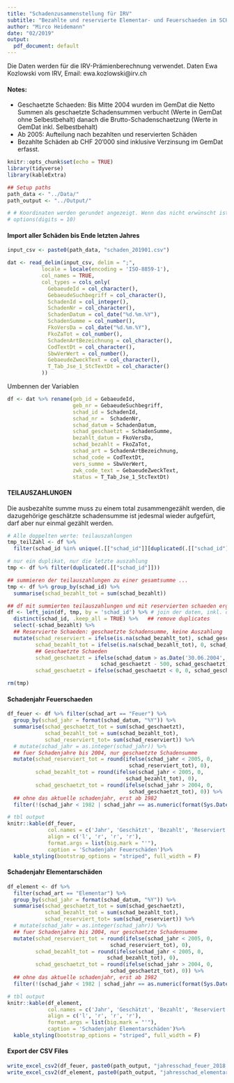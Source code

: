 ```yaml
---
title: "Schadenzusammenstellung für IRV"
subtitle: "Bezahlte und reservierte Elementar- und Feuerschaeden im SCHADENjahr (seit 1982)"
author: "Mirco Heidemann"
date: "02/2019"
output:
  pdf_document: default
---
```


Die Daten werden für die IRV-Prämienberechnung verwendet.
Daten Ewa Kozlowski vom IRV, Email: ewa.kozlowski@irv.ch

#### Notes:
- Geschaetzte Schaeden: Bis Mitte 2004 wurden im GemDat die Netto Summen als geschaetzte Schadensummen verbucht (Werte in GemDat ohne Selbestbehalt) danach die Brutto-Schadenschaetzung (Werte in GemDat inkl. Selbestbehalt)
- Ab 2005:  Aufteilung nach bezahlten und reservierten Schäden
- Bezahlte Schäden ab CHF 20'000 sind inklusive Verzinsung im GemDat erfasst.

```r
knitr::opts_chunk$set(echo = TRUE)
library(tidyverse)
library(kableExtra)

## Setup paths
path_data <- "../Data/"
path_output <- "../Output/"

# # Koordinaten werden gerundet angezeigt. Wenn das nicht erwünscht ist, wie folgt ändern:
# options(digits = 10)
```

#### Import aller Schäden bis Ende letzten Jahres
```r
input_csv <- paste0(path_data, "schaden_201901.csv")

dat <- read_delim(input_csv, delim = ";",
           locale = locale(encoding = 'ISO-8859-1'),
           col_names = TRUE,
           col_types = cols_only(
             GebaeudeId = col_character(),
             GebaeudeSuchbegriff = col_character(),
             SchadenId = col_integer(),
             SchadenNr = col_character(),
             SchadenDatum = col_date("%d.%m.%Y"),
             SchadenSumme = col_number(),
             FkoVersDa = col_date("%d.%m.%Y"),
             FkoZaTot = col_number(),
             SchadenArtBezeichnung = col_character(),
             CodTextDt = col_character(),
             SbwVerWert = col_number(),
             GebaeudeZweckText = col_character(),
             T_Tab_Jse_1_StcTextDt = col_character()
           ))

```

Umbennen der Variablen
```r
df <- dat %>% rename(geb_id = GebaeudeId,
                     geb_nr = GebaeudeSuchbegriff,
                     schad_id = SchadenId,
                     schad_nr =  SchadenNr,
                     schad_datum = SchadenDatum,
                     schad_geschaetzt = SchadenSumme,
                     bezahlt_datum = FkoVersDa,
                     schad_bezahlt = FkoZaTot,
                     schad_art = SchadenArtBezeichnung,
                     schad_code = CodTextDt,
                     vers_summe = SbwVerWert,
                     zwk_code_text = GebaeudeZweckText,
                     status = T_Tab_Jse_1_StcTextDt)
```

#### TEILAUSZAHLUNGEN
Die ausbezahlte summe muss zu einem total zusammengezählt werden, die dazugehörige geschätzte schadensumme ist jedesmal wieder aufgefürt, darf aber nur einmal gezählt werden.
```r
# Alle doppelten werte: teilauszahlungen
tmp_teilZahl <- df %>%
  filter(schad_id %in% unique(.[["schad_id"]][duplicated(.[["schad_id"]])]))

# nur ein duplikat, nur die letzte auszahlung
tmp <- df %>% filter(duplicated(.[["schad_id"]]))

## summieren der teilauszahlungen zu einer gesamtsumme ...
tmp <- df %>% group_by(schad_id) %>%
  summarise(schad_bezahlt_tot = sum(schad_bezahlt))

## df mit summierten teilauszahlungen und mit reservierten schaeden ergaenzen
df <- left_join(df, tmp, by = 'schad_id') %>% # join der daten, inkl. den duplikaten
  distinct(schad_id, .keep_all = TRUE) %>%   ## remove duplicates
  select(-schad_bezahlt) %>% 
  ## Reservierte Schaeden: geschaetzte Schadensumme, keine Auszahlung
  mutate(schad_reserviert = ifelse(is.na(schad_bezahlt_tot), schad_geschaetzt, 0),
         schad_bezahlt_tot = ifelse(is.na(schad_bezahlt_tot), 0, schad_bezahlt_tot),
         ## Geschaetzte Schaeden
         schad_geschaetzt = ifelse(schad_datum > as.Date('30.06.2004', "%d.%m.%Y"),
                              schad_geschaetzt - 500, schad_geschaetzt),
         schad_geschaetzt = ifelse(schad_geschaetzt < 0, 0, schad_geschaetzt))

rm(tmp)
```

#### Schadenjahr Feuerschaeden
```r
df_feuer <- df %>% filter(schad_art == "Feuer") %>% 
  group_by(schad_jahr = format(schad_datum, "%Y")) %>%
  summarise(schad_geschaetzt_tot = sum(schad_geschaetzt),
            schad_bezahlt_tot = sum(schad_bezahlt_tot),
            schad_reserviert_tot= sum(schad_reserviert)) %>% 
  # mutate(schad_jahr = as.integer(schad_jahr)) %>% 
  ## fuer Schadenjahre bis 2004, nur geschaetzte Schadensumme
  mutate(schad_reserviert_tot = round(ifelse(schad_jahr < 2005, 0,
                                       schad_reserviert_tot), 0),
         schad_bezahlt_tot = round(ifelse(schad_jahr < 2005, 0,
                                      schad_bezahlt_tot), 0),
         schad_geschaetzt_tot = round(ifelse(schad_jahr > 2004, 0,
                                       schad_geschaetzt_tot), 0)) %>% 
  ## ohne das aktuelle schadenjahr, erst ab 1982
  filter(!(schad_jahr < 1982 | schad_jahr == as.numeric(format(Sys.Date(), "%Y"))))

# tbl output
knitr::kable(df_feuer,
             col.names = c('Jahr', 'Geschätzt', 'Bezahlt', 'Reserviert'),
             align = c('l', 'r', 'r', 'r'),
             format.args = list(big.mark = "'"),
             caption = 'Schadenjahr Feuerschäden')%>%
  kable_styling(bootstrap_options = "striped", full_width = F)
```

#### Schadenjahr Elementarschäden
```r
df_element <- df %>%
  filter(schad_art == "Elementar") %>% 
  group_by(schad_jahr = format(schad_datum, "%Y")) %>%
  summarise(schad_geschaetzt_tot = sum(schad_geschaetzt),
            schad_bezahlt_tot = sum(schad_bezahlt_tot),
            schad_reserviert_tot= sum(schad_reserviert)) %>% 
  # mutate(schad_jahr = as.integer(schad_jahr)) %>% 
  ## fuer Schadenjahre bis 2004, nur geschaetzte Schadensumme
  mutate(schad_reserviert_tot = round(ifelse(schad_jahr < 2005, 0,
                                 schad_reserviert_tot), 0),
         schad_bezahlt_tot = round(ifelse(schad_jahr < 2005, 0,
                                schad_bezahlt_tot), 0),
         schad_geschaetzt_tot = round(ifelse(schad_jahr > 2004, 0,
                                 schad_geschaetzt_tot), 0)) %>% 
  ## ohne das aktuelle schadenjahr, erst ab 1982
  filter(!(schad_jahr < 1982 | schad_jahr == as.numeric(format(Sys.Date(), "%Y"))))

# tbl output
knitr::kable(df_element,
             col.names = c('Jahr', 'Geschätzt', 'Bezahlt', 'Reserviert'),
             align = c('l', 'r', 'r', 'r'),
             format.args = list(big.mark = "'"),
             caption = 'Schadenjahr Elementarschäden')%>%
  kable_styling(bootstrap_options = "striped", full_width = F)
```

#### Export der CSV Files
```r
write_excel_csv2(df_feuer, paste0(path_output, "jahresschad_feuer_2018.csv"))
write_excel_csv2(df_element, paste0(path_output, "jahresschad_elementar_2018.csv"))
```

